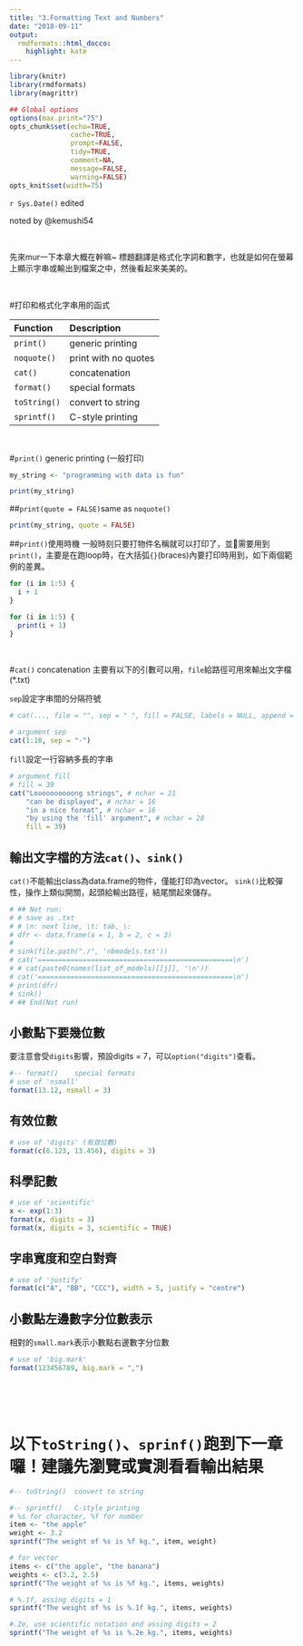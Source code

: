 ---
title: "3.Formatting Text and Numbers"
date: "2018-09-11"
output:
  rmdformats::html_docco:
    highlight: kate
---


```{r knitr_init, echo=FALSE, cache=FALSE}
library(knitr)
library(rmdformats)
library(magrittr)

## Global options
options(max.print="75")
opts_chunk$set(echo=TRUE,
               cache=TRUE,
               prompt=FALSE,
               tidy=TRUE,
               comment=NA,
               message=FALSE,
               warning=FALSE)
opts_knit$set(width=75)
```

`r Sys.Date()` edited

noted by @kemushi54

<br>

先來mur一下本章大概在幹嘛~
標題翻譯是格式化字詞和數字，也就是如何在螢幕上顯示字串或輸出到檔案之中，然後看起來美美的。

<br>

#打印和格式化字串用的函式

|Function   |Description         |
|:--------|:-----------|
|`print()` |generic printing    |   
|`noquote()` |print with no quotes| 
|`cat()` |concatenation       |   
|`format()` |special formats     |
|`toString()` |convert to string   |
|`sprintf()` |C-style printing    |
<br>

#`print()`  generic printing (一般打印)
```{r print}
my_string <- "programming with data is fun"

print(my_string)
```

##`print(quote = FALSE)`same as `noquote()`
```{r print and noqute}
print(my_string, quote = FALSE)
```

##`print()`使用時機
一般時刻只要打物件名稱就可以打印了，並需要用到`print()`，主要是在跑loop時，在大括弧`{}`(braces)內要打印時用到，如下兩個範例的差異。

```{r print in loop}
for (i in 1:5) {
  i + 1
}

for (i in 1:5) {
  print(i + 1)
}
```
<br>


#`cat()`	concatenation
主要有以下的引數可以用，`file`給路徑可用來輸出文字檔 (*.txt)

`sep`設定字串間的分隔符號
```{r sep}
# cat(..., file = "", sep = " ", fill = FALSE, labels = NULL, append = FALSE)

# argument sep
cat(1:10, sep = "-")
```

`fill`設定一行容納多長的字串
```{r fill}
# argument fill
# fill = 39
cat("Loooooooooong strings", # nchar = 21
    "can be displayed", # nchar = 16
    "in a nice format", # nchar = 16
    "by using the 'fill' argument", # nchar = 28
    fill = 39)
```

## 輸出文字檔的方法`cat()`、`sink()`
`cat()`不能輸出class為data.frame的物件，僅能打印為vector。
`sink()`比較彈性，操作上類似開關，起頭給輸出路徑，結尾關起來儲存。
```{r cat v.s. sink}
# ## Not run:
# # save as .txt 
# # \n: next line, \t: tab, \: 
# dfr <- data.frame(a = 1, b = 2, c = 3)
# 
# sink(file.path("./", 'nbmodels.txt'))
# cat('================================================\n')
# # cat(paste0(names(list_of_models)[[j]], '\n'))
# cat('================================================\n')
# print(dfr)
# sink()
# ## End(Not run)
```

## 小數點下要幾位數
要注意會受`digits`影響，預設digits = 7，可以`option("digits")`查看。
```{r nsmall}
#-- format()	special formats
# use of 'nsmall'
format(13.12, nsmall = 3)
```

## 有效位數
```{r digits}
# use of 'digits' (有效位數)
format(c(6.123, 13.456), digits = 3)
```

## 科學記數
```{r scientific notation}
# use of 'scientific'
x <- exp(1:3)
format(x, digits = 3)
format(x, digits = 3, scientific = TRUE)
```

## 字串寬度和空白對齊
```{r width and justify}
# use of 'justify'
format(c("A", "BB", "CCC"), width = 5, justify = "centre")
```

## 小數點左邊數字分位數表示
相對的`small.mark`表示小數點右邊數字分位數
```{r big.mark}
# use of 'big.mark'
format(123456789, big.mark = ",")
```

<br>
<br>
<br>

# 以下`toString()`、`sprinf()`跑到下一章囉！建議先瀏覽或實測看看輸出結果
```{r toString}
#-- toString()	convert to string
```

```{r sprinf}
#-- sprintf()	C-style printing
# %s for character, %f for number
item <- "the apple"
weight <- 3.2
sprintf("The weight of %s is %f kg.", item, weight)

# for vector
items <- c("the apple", "the banana")
weights <- c(3.2, 2.5)
sprintf("The weight of %s is %f kg.", items, weights)

# %.1f, assing digits = 1
sprintf("The weight of %s is %.1f kg.", items, weights)

#.2e, use scientific notation and assing digits = 2
sprintf("The weight of %s is %.2e kg.", items, weights)
```